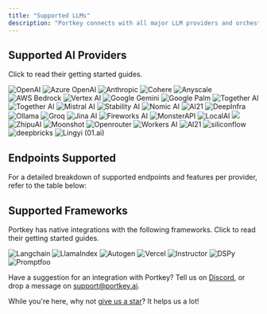 ```yaml
---
title: "Supported LLMs"
description: "Portkey connects with all major LLM providers and orchestration frameworks."
---
```


## Supported AI Providers

Click to read their getting started guides.

<CardGroup cols={3}>
  <Card title="OpenAI" href="/docs/integrations/llms/openai">
    <img src="/images/supported-llm/open-ai.avif" alt="OpenAI" />
  </Card>
  <Card title="Azure OpenAI" href="/docs/integrations/llms/azure-openai">
    <img src="/images/supported-llm/microsoft-assure.avif"alt="Azure OpenAI" />
  </Card>
  <Card title="Anthropic" href="/docs/integrations/llms/anthropic">
    <img src="/images/supported-llm/anthroic.avif" alt="Anthropic" />
  </Card>
  <Card title="Cohere" href="/docs/integrations/llms/cohere">
    <img src="/images/supported-llm/cohere.avif" alt="Cohere" />
  </Card>
  <Card title="Anyscale" href="/docs/integrations/llms/anyscale-llama2-mistral-zephyr">
    <img src="/images/supported-llm/anyscale.avif" alt="Anyscale" />
  </Card>
  <Card title="AWS Bedrock" href="/docs/integrations/llms/aws-bedrock">
    <img src="/images/supported-llm/amazon.avif" alt="AWS Bedrock" />
  </Card>
  <Card title="Vertex AI" href="/docs/integrations/llms/vertex-ai">
    <img src="/images/supported-llm/vertex-ai.avif" alt="Vertex AI" />
  </Card>
  <Card title="Google Gemini" href="/docs/integrations/llms/gemini">
    <img src="/images/supported-llm/google-gemini.avif" alt="Google Gemini" />
  </Card>
  <Card title="Google Palm" href="/docs/integrations/llms/google-palm">
    <img src="/images/supported-llm/google-palm.avif" alt="Google Palm" />
  </Card>
  <Card title="Together AI" href="/docs/integrations/llms/together-ai">
    <img src="/images/supported-llm/together-ai.avif" alt="Together AI" />
  </Card>
  <Card title="Perplexity AI" href="/docs/integrations/llms/perplexity-ai">
    <img src="/images/supported-llm/perplexity-ai.avif" alt="Together AI" />
  </Card>
  <Card title="Mistral AI" href="/docs/integrations/llms/mistral-ai">
  <img src="/images/supported-llm/mistral.avif" alt="Mistral AI" />
  </Card>
  <Card title="Stability AI" href="/docs/integrations/llms/stability-ai">
    <img src="/images/supported-llm/stability.avif" alt="Stability AI" />
  </Card>
  <Card title="Nomic AI" href="/docs/integrations/llms/nomic">
    <img src="/images/supported-llm/nomic.avif" alt="Nomic AI" />
  </Card>
  <Card title="AI21" href="/docs/integrations/llms/ai21">
    <img src="/images/supported-llm/ai21.avif" alt="AI21" />
  </Card>
  <Card title="DeepInfra" href="/docs/integrations/llms/deepinfra">
    <img src="/images/supported-llm/deepinfa.avif" alt="DeepInfra" />
  </Card>
  <Card title="Ollama" href="/docs/integrations/llms/ollama">
    <img src="/images/supported-llm/ollama.avif" alt="Ollama" />
  </Card>
  <Card title="Groq" href="/docs/integrations/llms/groq">
    <img src="/images/supported-llm/groq.avif" alt="Groq" />
  </Card>
  <Card title="Jina AI" href="/docs/integrations/llms/jina-ai">
    <img src="/images/supported-llm/jina.png" alt="Jina AI" />
  </Card>
  <Card title="Byollm" href="/docs/integrations/llms/byollm"/>

  <Card title="Fireworks AI" href="/docs/integrations/llms/fireworks">
    <img src="/images/supported-llm/fireworks.png" alt="Fireworks AI" />
  </Card>
  <Card title="MonsterAPI" href="/docs/integrations/llms/monster-api">
    <img src="/images/supported-llm/monster.avif" alt="MonsterAPI" />
  </Card>
  <Card title="LocalAI" href="/docs/integrations/llms/local-ai">
    <img src="/images/supported-llm/local.avif" alt="LocalAI" />
  </Card>
  <Card title="Predibase" href="/docs/integrations/llms/predibase">
    <img src="/images/supported-llm/predise.avif" />
  </Card>
  <Card title="ZhipuAI" href="/docs/integrations/llms/zhipu">
    <img src="/images/supported-llm/zhipu.avif" alt="ZhipuAI" />
  </Card>
  <Card title="Moonshot" href="/docs/integrations/llms/moonshot">
    <img src="/images/supported-llm/moonshoot.jpg" alt="Moonshot" />
  </Card>

  <Card title="Openrouter" href="/docs/integrations/llms/openrouter">
    <img src="/images/supported-llm/openrouter.png" alt="Openrouter" />
  </Card>

  <Card title="Workers AI" href="/docs/integrations/llms/workers-ai">
    <img src="/images/supported-llm/worksai.jpg" alt="Workers AI" />
  </Card>

  <Card title="AI21" href="/docs/integrations/llms/ai21">
    <img src="/images/supported-llm/a121.jpg" alt="AI21" />
  </Card>

  <Card title="siliconflow" href="/docs/integrations/llms/siliconflow">
    <img src="/images/supported-llm/siliconflow.jpeg" alt="siliconflow" />
  </Card>

  <Card title="deepbricks" href="/docs/integrations/llms/deepbricks">
    <img src="/images/supported-llm/deepbricks.jpeg"  alt="deepbricks" />
  </Card>

  <Card title="Lingyi (01.ai)" href="/docs/integrations/llms/lingyi-01.ai">
  <img src="/images/supported-llm/lingyi.png" alt="Lingyi (01.ai)" />
</Card>
</CardGroup>

## Endpoints Supported

For a detailed breakdown of supported endpoints and features per provider, refer to the table below:

<Card title="Supported Providers" href="/docs/provider-endpoints/supported-providers"/>


## Supported Frameworks

Portkey has native integrations with the following frameworks. Click to read their getting started guides.

<CardGroup cols={3}>
  <Card title="Langchain" href="/docs/integrations/libraries/langchain-python">
    <img src="/images/supported-llm/langchain.avif" alt="Langchain" />
  </Card>
  <Card title="LlamaIndex" href="/docs/integrations/libraries/llama-index-python">
    <img src="/images/supported-llm/llama.avif" alt="LlamaIndex" />
  </Card>
  <Card title="Autogen" href="/docs/integrations/libraries/autogen">
    <img src="/images/supported-llm/autogen.avif" alt="Autogen" />
  </Card>
  <Card title="Vercel" href="/docs/integrations/libraries/vercel">
    <img src="/images/supported-llm/vercel.avif" alt="Vercel" />
  </Card>
  <Card title="Instructor" href="/docs/integrations/libraries/instructor">
    <img src="/images/supported-llm/instructor.avif" alt="Instructor" />
  </Card>
  <Card title="DSPy" href="/docs/integrations/libraries/dspy">
    <img src="/images/supported-llm/dspy.png" alt="DSPy" />
  </Card>
  <Card title="Promptfoo" href="/docs/integrations/libraries/promptfoo">
    <img src="/images/supported-llm/prompftoo.avif" alt="Promptfoo" />
  </Card>
</CardGroup>


Have a suggestion for an integration with Portkey? Tell us on [Discord](https://discord.gg/DD7vgKK299), or drop a message on support@portkey.ai.

While you're here, why not [give us a star](https://git.new/ai-gateway-docs)? It helps us a lot!
